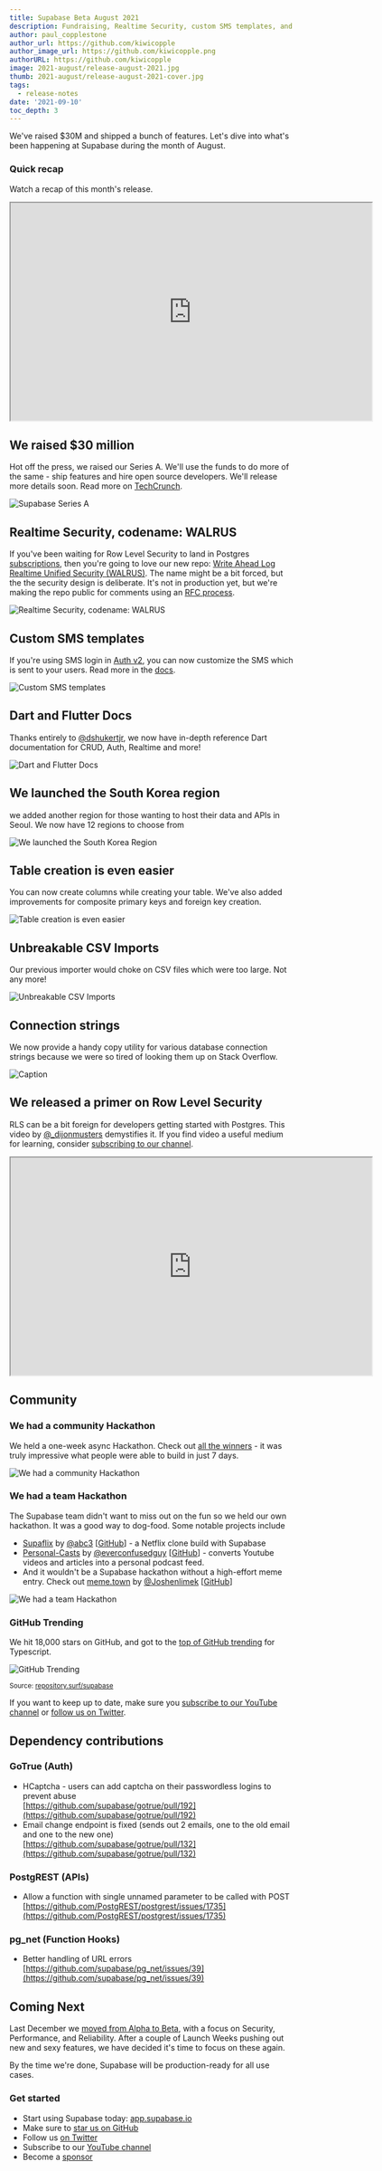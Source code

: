 ```yaml
---
title: Supabase Beta August 2021
description: Fundraising, Realtime Security, custom SMS templates, and deployments in South Korea.
author: paul_copplestone
author_url: https://github.com/kiwicopple
author_image_url: https://github.com/kiwicopple.png
authorURL: https://github.com/kiwicopple
image: 2021-august/release-august-2021.jpg
thumb: 2021-august/release-august-2021-cover.jpg
tags:
  - release-notes
date: '2021-09-10'
toc_depth: 3
---
```


We've raised $30M and shipped a bunch of features. Let's dive into what's been happening at Supabase during the month of August.

### Quick recap

Watch a recap of this month's release.

<iframe
  className="w-full video-with-border"
  width="640"
  height="385"
  src="https://www.youtube-nocookie.com/embed/YYpTh2DAvho"
  frameBorder="1"
  allow="accelerometer; autoplay; clipboard-write; encrypted-media; gyroscope; picture-in-picture"
  allowFullScreen
></iframe>

## We raised $30 million 

Hot off the press, we raised our Series A. 
We'll use the funds to do more of the same - ship features and hire open source developers.
We'll release more details soon. Read more on [TechCrunch](https://techcrunch.com/2021/09/09/supabase-raises-30m-for-its-open-source-insta-backend/).

![Supabase Series A](/new/images/blog/2021-august/supabase-series-a.png)


## Realtime Security, codename: WALRUS

If you've been waiting for Row Level Security to land in Postgres [subscriptions](https://supabase.io/docs/reference/javascript/subscribe), then you're going to love our new repo: [Write Ahead Log Realtime Unified Security (WALRUS)](https://github.com/supabase/walrus). The name might be a bit forced, but the the security design is deliberate. It's not in production yet, but we're making the repo public for comments using an [RFC process](https://github.com/supabase/walrus/blob/master/README.md#rfc-process).

![Realtime Security, codename: WALRUS](/new/images/blog/2021-august/walrus.jpg)

## Custom SMS templates

If you're using SMS login in [Auth v2](https://supabase.io/blog/2021/07/28/supabase-auth-passwordless-sms-login), you can now customize the SMS which is sent to your users. Read more in the [docs](https://supabase.io/docs/guides/auth/auth-twilio#sms-custom-template).

![Custom SMS templates](/new/images/blog/2021-august/custom-sms.png)

## Dart and Flutter Docs

Thanks entirely to [@dshukertjr](https://twitter.com/dshukertjr), we now have in-depth reference Dart documentation for CRUD, Auth, Realtime and more!

![Dart and Flutter Docs](/new/images/blog/2021-august/supabase-flutter.jpg)

## We launched the South Korea region

we added another region for those wanting to host their data and APIs in Seoul. We now have 12 regions to choose from

![We launched the South Korea Region](/new/images/blog/2021-august/south-korea.png)

## Table creation is even easier

You can now create columns while creating your table. We've also added improvements for composite primary keys and foreign key creation.

![Table creation is even easier](/new/images/blog/2021-august/create-tables.png)

## Unbreakable CSV Imports

Our previous importer would choke on CSV files which were too large. Not any more!

![Unbreakable CSV Imports](/new/images/blog/2021-august/csv-imports.png)

## Connection strings

We now provide a handy copy utility for various database connection strings because we were so tired of looking them up on Stack Overflow.

![Caption](/new/images/blog/2021-august/connection-strings.png)

## We released a primer on Row Level Security

RLS can be a bit foreign for developers getting started with Postgres. This video by [@_dijonmusters](https://twitter.com/_dijonmusters) demystifies it. If you find video a useful medium for learning, consider [subscribing to our channel](https://www.youtube.com/channel/UCNTVzV1InxHV-YR0fSajqPQ).

<iframe
  className="w-full video-with-border"
  width="640"
  height="385"
  src="https://www.youtube-nocookie.com/embed/Ow_Uzedfohk"
  frameBorder="1"
  allow="accelerometer; autoplay; clipboard-write; encrypted-media; gyroscope; picture-in-picture"
  allowFullScreen
></iframe>

## Community

### We had a community Hackathon

We held a one-week async Hackathon. Check out [all the winners](https://supabase.io/blog/2021/08/09/hackathon-winners) - it was truly impressive what people were able to build in just 7 days.

![We had a community Hackathon](/new/images/blog/2021-august/hackathon.png)

### We had a team Hackathon

The Supabase team didn't want to miss out on the fun so we held our own hackathon. It was a good way to dog-food. Some notable projects include

- [Supaflix](https://supaflix.vercel.app/) by [@abc3](https://twitter.com/abc3erl) [[GitHub](https://github.com/abc3/supaflix)] - a Netflix clone build with Supabase
- [Personal-Casts](https://github.com/inian/personal-casts) by [@everconfusedguy](https://twitter.com/everconfusedguy) [[GitHub](https://github.com/inian/personal-casts)] - converts Youtube videos and articles into a personal podcast feed.
- And it wouldn't be a Supabase hackathon without a high-effort meme entry.
Check out [meme.town](http://meme.town) by [@Joshenlimek](https://twitter.com/joshenlimek) [[GitHub](https://github.com/joshenlim/meme-maker)]

![We had a team Hackathon](/new/images/blog/2021-august/meme-town.png)

### GitHub Trending

We hit 18,000 stars on GitHub, and got to the [top of GitHub trending](https://twitter.com/supabase/status/1435868863518760964) for Typescript.

![GitHub Trending](/new/images/blog/2021-august/github-stars.png)

<small>
  Source: <a href="https://repository.surf/supabase">repository.surf/supabase</a>
</small>

If you want to keep up to date, make sure you [subscribe to our YouTube channel](https://www.youtube.com/channel/UCNTVzV1InxHV-YR0fSajqPQ) or 
[follow us on Twitter](https://twitter.com/supabase).

## Dependency contributions

### GoTrue (Auth)

- HCaptcha - users can add captcha on their passwordless logins to prevent abuse<br />
[https://github.com/supabase/gotrue/pull/192](https://github.com/supabase/gotrue/pull/192)
- Email change endpoint is fixed (sends out 2 emails, one to the old email and one to the new one)<br />
[https://github.com/supabase/gotrue/pull/132](https://github.com/supabase/gotrue/pull/132)

### PostgREST (APIs)

- Allow a function with single unnamed parameter to be called with POST<br />
[https://github.com/PostgREST/postgrest/issues/1735](https://github.com/PostgREST/postgrest/issues/1735)

### pg_net (Function Hooks)

- Better handling of URL errors<br />
[https://github.com/supabase/pg_net/issues/39](https://github.com/supabase/pg_net/issues/39)

## Coming Next

Last December we [moved from Alpha to Beta](https://supabase.io/beta), with a focus on Security, Performance, and Reliability. After a couple of Launch Weeks pushing out new and sexy features, we have decided it's time to focus on these again.

By the time we're done, Supabase will be production-ready for all use cases.

### Get started

- Start using Supabase today: [app.supabase.io](https://app.supabase.io/)
- Make sure to [star us on GitHub](https://github.com/supabase/supabase)
- Follow us [on Twitter](https://twitter.com/supabase)
- Subscribe to our [YouTube channel](https://www.youtube.com/channel/UCNTVzV1InxHV-YR0fSajqPQ)
- Become a [sponsor](https://github.com/sponsors/supabase)
